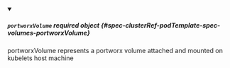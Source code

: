 


<details className="config-field" data-expandable="true" open>
<summary>

##### `portworxVolume` <span className="config-field-required" data-required="false">required</span> <span className="config-field-type">object</span> <span className="config-field-default"></span> <span className="config-field-enum"></span> {#spec-clusterRef-podTemplate-spec-volumes-portworxVolume}

portworxVolume represents a portworx volume attached and mounted on kubelets host machine

</summary>

<PartialPortworxVolumereference />


</details>
